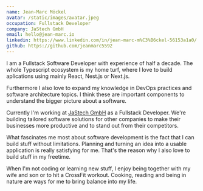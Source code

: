 ```yaml
---
name: Jean-Marc Möckel
avatar: /static/images/avatar.jpeg
occupation: Fullstack Developer
company: JaStech GmbH
email: hello@jean-marc.io
linkedin: https://www.linkedin.com/in/jean-marc-m%C3%B6ckel-56153a1a0/
github: https://github.com/jeanmarc5592
---
```


I am a Fullstack Software Developer with experience of half a decade. The whole Typescript ecosystem is my home turf, where I love to build aplications using mainly React, Nest.js or Next.js.

Furthermore I also love to expand my knowledge in DevOps practices and software architecture topics. I think these are important components to understand the bigger picture about a software.

Currently I'm working at [JaStech GmbH](https://jastech-solutions.de/home) as a Fullstack Developer. We're building tailored software solutions for other companies to make their businesses more productive and to stand out from their competitors.

What fascinates me most about software development is the fact that I can build stuff without limitations. Planning and turning an idea into a usable application is really satisfying for me. That's the reason why I also love to build stuff in my freetime.

When I'm not coding or learning new stuff, I enjoy being together with my wife and son or to hit a CrossFit workout. Cooking, reading and being in nature are ways for me to bring balance into my life.
